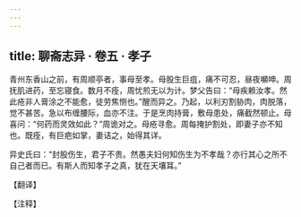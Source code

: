 ```yaml
---
---
---
```

title: 聊斋志异 · 卷五 · 孝子
---

青州东香山之前，有周顺亭者，事母至孝。母股生巨疽，痛不可忍，昼夜嚬呻。周抚肌进药，至忘寝食。数月不痊，周忧煎无以为计。梦父告曰：“母疾赖汝孝。然此疮非人膏涂之不能愈，徒劳焦恻也。”醒而异之。乃起，以利刃割胁肉，肉脱落，觉不甚苦。急以布缠腰际，血亦不注。于是烹肉持膏，敷母患处，痛截然顿止。母喜问：“何药而灵效如此？”周诡对之。母疮寻愈。周每掩护割处，即妻子亦不知也。既痊，有巨疤如掌，妻诘之，始得其详。

异史氏曰：“封股伤生，君子不贵。然愚夫妇何知伤生为不孝哉？亦行其心之所不自己者而已。有斯人而知孝子之真，犹在天壤耳。”

【翻译】

【注释】

